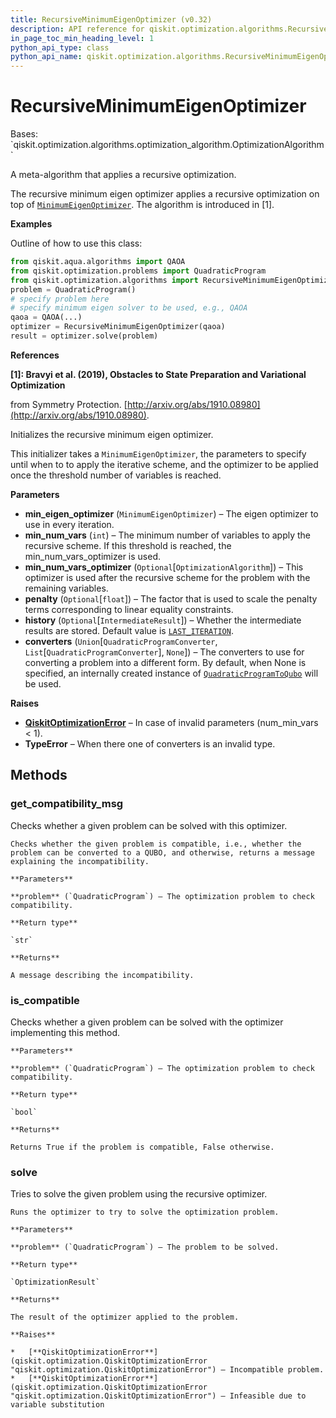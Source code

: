 ```yaml
---
title: RecursiveMinimumEigenOptimizer (v0.32)
description: API reference for qiskit.optimization.algorithms.RecursiveMinimumEigenOptimizer in qiskit v0.32
in_page_toc_min_heading_level: 1
python_api_type: class
python_api_name: qiskit.optimization.algorithms.RecursiveMinimumEigenOptimizer
---
```


# RecursiveMinimumEigenOptimizer

<Class id="qiskit.optimization.algorithms.RecursiveMinimumEigenOptimizer" isDedicatedPage={true} github="https://github.com/qiskit-community/qiskit-aqua/tree/stable/0.9/qiskit/optimization/algorithms/recursive_minimum_eigen_optimizer.py" signature="RecursiveMinimumEigenOptimizer(min_eigen_optimizer, min_num_vars=1, min_num_vars_optimizer=None, penalty=None, history=<IntermediateResult.LAST_ITERATION: 1>, converters=None)" modifiers="class">
  Bases: `qiskit.optimization.algorithms.optimization_algorithm.OptimizationAlgorithm`

  A meta-algorithm that applies a recursive optimization.

  The recursive minimum eigen optimizer applies a recursive optimization on top of [`MinimumEigenOptimizer`](qiskit.optimization.algorithms.MinimumEigenOptimizer "qiskit.optimization.algorithms.MinimumEigenOptimizer"). The algorithm is introduced in \[1].

  **Examples**

  Outline of how to use this class:

  ```python
  from qiskit.aqua.algorithms import QAOA
  from qiskit.optimization.problems import QuadraticProgram
  from qiskit.optimization.algorithms import RecursiveMinimumEigenOptimizer
  problem = QuadraticProgram()
  # specify problem here
  # specify minimum eigen solver to be used, e.g., QAOA
  qaoa = QAOA(...)
  optimizer = RecursiveMinimumEigenOptimizer(qaoa)
  result = optimizer.solve(problem)
  ```

  **References**

  **\[1]: Bravyi et al. (2019), Obstacles to State Preparation and Variational Optimization**

  from Symmetry Protection. [http://arxiv.org/abs/1910.08980](http://arxiv.org/abs/1910.08980).

  Initializes the recursive minimum eigen optimizer.

  This initializer takes a `MinimumEigenOptimizer`, the parameters to specify until when to to apply the iterative scheme, and the optimizer to be applied once the threshold number of variables is reached.

  **Parameters**

  *   **min\_eigen\_optimizer** (`MinimumEigenOptimizer`) – The eigen optimizer to use in every iteration.
  *   **min\_num\_vars** (`int`) – The minimum number of variables to apply the recursive scheme. If this threshold is reached, the min\_num\_vars\_optimizer is used.
  *   **min\_num\_vars\_optimizer** (`Optional`\[`OptimizationAlgorithm`]) – This optimizer is used after the recursive scheme for the problem with the remaining variables.
  *   **penalty** (`Optional`\[`float`]) – The factor that is used to scale the penalty terms corresponding to linear equality constraints.
  *   **history** (`Optional`\[`IntermediateResult`]) – Whether the intermediate results are stored. Default value is [`LAST_ITERATION`](qiskit.optimization.algorithms.IntermediateResult#last_iteration "qiskit.optimization.algorithms.IntermediateResult.LAST_ITERATION").
  *   **converters** (`Union`\[`QuadraticProgramConverter`, `List`\[`QuadraticProgramConverter`], `None`]) – The converters to use for converting a problem into a different form. By default, when None is specified, an internally created instance of [`QuadraticProgramToQubo`](qiskit.optimization.converters.QuadraticProgramToQubo "qiskit.optimization.converters.QuadraticProgramToQubo") will be used.

  **Raises**

  *   [**QiskitOptimizationError**](qiskit.optimization.QiskitOptimizationError "qiskit.optimization.QiskitOptimizationError") – In case of invalid parameters (num\_min\_vars \< 1).
  *   **TypeError** – When there one of converters is an invalid type.

  ## Methods

  <span id="qiskit-optimization-algorithms-recursiveminimumeigenoptimizer-get-compatibility-msg" />

  ### get\_compatibility\_msg

  <Function id="qiskit.optimization.algorithms.RecursiveMinimumEigenOptimizer.get_compatibility_msg" signature="RecursiveMinimumEigenOptimizer.get_compatibility_msg(problem)">
    Checks whether a given problem can be solved with this optimizer.

    Checks whether the given problem is compatible, i.e., whether the problem can be converted to a QUBO, and otherwise, returns a message explaining the incompatibility.

    **Parameters**

    **problem** (`QuadraticProgram`) – The optimization problem to check compatibility.

    **Return type**

    `str`

    **Returns**

    A message describing the incompatibility.
  </Function>

  <span id="qiskit-optimization-algorithms-recursiveminimumeigenoptimizer-is-compatible" />

  ### is\_compatible

  <Function id="qiskit.optimization.algorithms.RecursiveMinimumEigenOptimizer.is_compatible" signature="RecursiveMinimumEigenOptimizer.is_compatible(problem)">
    Checks whether a given problem can be solved with the optimizer implementing this method.

    **Parameters**

    **problem** (`QuadraticProgram`) – The optimization problem to check compatibility.

    **Return type**

    `bool`

    **Returns**

    Returns True if the problem is compatible, False otherwise.
  </Function>

  <span id="qiskit-optimization-algorithms-recursiveminimumeigenoptimizer-solve" />

  ### solve

  <Function id="qiskit.optimization.algorithms.RecursiveMinimumEigenOptimizer.solve" signature="RecursiveMinimumEigenOptimizer.solve(problem)">
    Tries to solve the given problem using the recursive optimizer.

    Runs the optimizer to try to solve the optimization problem.

    **Parameters**

    **problem** (`QuadraticProgram`) – The problem to be solved.

    **Return type**

    `OptimizationResult`

    **Returns**

    The result of the optimizer applied to the problem.

    **Raises**

    *   [**QiskitOptimizationError**](qiskit.optimization.QiskitOptimizationError "qiskit.optimization.QiskitOptimizationError") – Incompatible problem.
    *   [**QiskitOptimizationError**](qiskit.optimization.QiskitOptimizationError "qiskit.optimization.QiskitOptimizationError") – Infeasible due to variable substitution
  </Function>
</Class>

